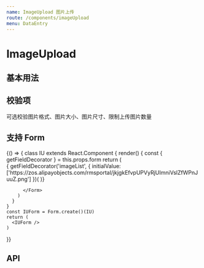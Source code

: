 ```yaml
---
name: ImageUpload 图片上传
route: /components/imageUpload
menu: DataEntry
---
```



# ImageUpload

## 基本用法

<Playground>
  <ImageUpload action="/api/image/upload"></ImageUpload>
</Playground>

## 校验项

可选校验图片格式、图片大小、图片尺寸、限制上传图片数量

<Playground>
  <ImageUpload 
    action="/api/image/upload"
    format="jpg"
    size={2}
    measure={{width: 640, height: 480}}
    length={5}
  ></ImageUpload>
</Playground>

## 支持 Form
<Playground>
  {() => {
    class IU extends React.Component {
      render() {
        const { getFieldDecorator } = this.props.form
        return (
          <Form>
            <Form.Item
              label="图片列表"
            >
              {
                getFieldDecorator('imageList', {
                  initialValue: ['https://zos.alipayobjects.com/rmsportal/jkjgkEfvpUPVyRjUImniVslZfWPnJuuZ.png']
                })(
                  <ImageUpload action="/api/image/upload" />
                )}
            </Form.Item>

          </Form>
        )
      }
    }
    const IUForm = Form.create()(IU)
    return (
      <IUForm />
    )
  }}
</Playground>

## API

<PropsTable of={ImageUpload} />
